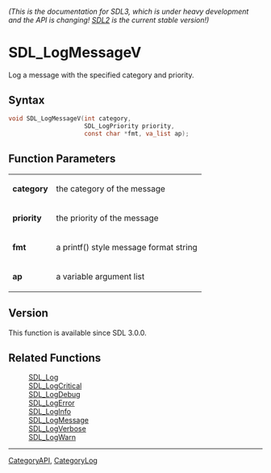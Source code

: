 ====== (This is the documentation for SDL3, which is under heavy development and the API is changing! [https://wiki.libsdl.org/ SDL2] is the current stable version!) ======
= SDL_LogMessageV =

Log a message with the specified category and priority.

== Syntax ==

<syntaxhighlight lang='c'>
void SDL_LogMessageV(int category,
                     SDL_LogPriority priority,
                     const char *fmt, va_list ap);
</syntaxhighlight>

== Function Parameters ==

{|
|'''category'''
|the category of the message
|-
|'''priority'''
|the priority of the message
|-
|'''fmt'''
|a printf() style message format string
|-
|'''ap'''
|a variable argument list
|}

== Version ==

This function is available since SDL 3.0.0.

== Related Functions ==

:[[SDL_Log]]
:[[SDL_LogCritical]]
:[[SDL_LogDebug]]
:[[SDL_LogError]]
:[[SDL_LogInfo]]
:[[SDL_LogMessage]]
:[[SDL_LogVerbose]]
:[[SDL_LogWarn]]

----
[[CategoryAPI]], [[CategoryLog]]


